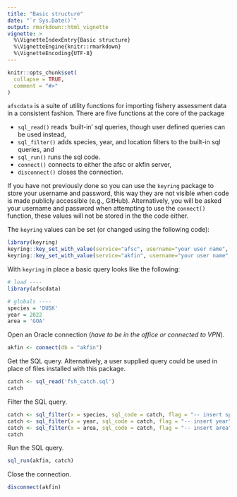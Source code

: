 ```yaml
---
title: "Basic structure"
date: "`r Sys.Date()`"
output: rmarkdown::html_vignette
vignette: >
  %\VignetteIndexEntry{Basic structure}
  %\VignetteEngine{knitr::rmarkdown}
  %\VignetteEncoding{UTF-8}
---
```


```r
knitr::opts_chunk$set(
  collapse = TRUE, 
  comment = "#>"
)
```

`afscdata` is a suite of utility functions for importing fishery assessment data in a consistent fashion. 
There are five functions at the core of the package  

 - `sql_read()` reads 'built-in' sql queries, though user defined queries can be used instead,
 - `sql_filter()` adds species, year, and location filters to the built-in sql queries, and 
 - `sql_run()` runs the sql code.
 - `connect()` connects to either the afsc or akfin server,
 - `disconnect()` closes the connection.

If you have not previously done so you can use the `keyring` package to store your username and password, this way they are not visible when code is made publicly accessible (e.g., GitHub).
Alternatively, you will be asked your username and password when attempting to use the `connect()` function, these values will not be stored in the the code either.

The `keyring` values can be set (or changed using the following code): 

```r

library(keyring)
keyring::key_set_with_value(service="afsc", username="your user name", password = "your password")
keyring::key_set_with_value(service="akfin", username="your user name", password = "your password")
```

With `keyring` in place a basic query looks like the following: 

```r
# load ----
library(afscdata)

# globals ----
species = 'DUSK'
year = 2022
area = 'GOA'
```

Open an Oracle connection (*have to be in the office or connected to VPN*).  

```r
akfin <- connect(db = "akfin")

```

Get the SQL query.
Alternatively, a user supplied query could be used in place of files installed with this package.

```r
catch <- sql_read('fsh_catch.sql')
catch
```

Filter the SQL query.

```r
catch <- sql_filter(x = species, sql_code = catch, flag = "-- insert species")
catch <- sql_filter(x = year, sql_code = catch, flag = "-- insert year")
catch <- sql_filter(x = area, sql_code = catch, flag = "-- insert area")
catch
```

Run the SQL query.

```r
sql_run(akfin, catch)
```

Close the connection.

```r
disconnect(akfin)
```
